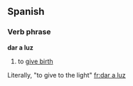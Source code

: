 == Spanish ==

===Verb phrase===
'''dar a luz'''

# to [[give birth]]
Literally, "to give to the light"
[[fr:dar a luz]]